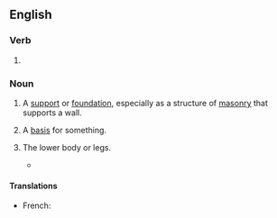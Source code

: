 ==English==

===Verb===
{{head|en|present participle}}

# {{present participle of|underpin|lang=en|nocat=1}}

===Noun===
{{wikipedia}}
{{en-noun}}

# A [[support]] or [[foundation]], especially as a structure of [[masonry]] that supports a wall.
#: {{ux|en|This house's '''underpinning''' is not up to standard.}}
# {{lb|en|metaphorical}} A [[basis]] for something.
#: {{ux|en|I would like to know more about the '''underpinning''' of this political theory.}}
# {{lb|en|figurative|humorous}} The lower body or legs.
#* {{quote-book|year=1913|author={{w|Joseph C. Lincoln}}
|title=[http://openlibrary.org/works/OL5535161W Mr. Pratt's Patients]|chapter=1
|passage=Thinks I to myself, &ldquo;Sol, you're run off your course again. This is a rich man's summer &lsquo;cottage&rsquo; and if you don't look out there's likely to be some nice, lively dog taking an interest in your '''underpinning'''.&rdquo;}}

====Translations====
{{trans-top|a support or foundation of a structure}}
* French: {{t+|fr|soubassement|m}}
{{trans-mid}}
{{trans-bottom}}
